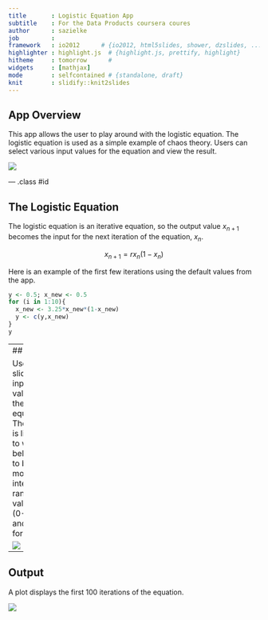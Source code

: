 ```yaml
---
title       : Logistic Equation App
subtitle    : For the Data Products coursera coures
author      : sazielke
job         : 
framework   : io2012      # {io2012, html5slides, shower, dzslides, ...}
highlighter : highlight.js  # {highlight.js, prettify, highlight}
hitheme     : tomorrow      # 
widgets     : [mathjax]    
mode        : selfcontained # {standalone, draft}
knit        : slidify::knit2slides
---
```


## App Overview

This app allows the user to play around with the logistic equation. The logistic equation is used as a simple example of chaos theory. Users can select various input values for the equation and view the result.

![](assets/img/full.png)



--- .class #id 

## The Logistic Equation

The logistic equation is an iterative equation, so the output value $x_{n+1}$ becomes the input for the next iteration of the equation, $x_n$.

$$x_{n+1} = rx_n(1-x_n)$$

Here is an example of the first few iterations using the default values from the app.

```r
y <- 0.5; x_new <- 0.5
for (i in 1:10){
  x_new <- 3.25*x_new*(1-x_new)
  y <- c(y,x_new)
}
y
```

---
## Input

Users use sliders to input values for the equation. The range is limited to what is believed to be the most interesting range of values. (0-4] for r and [0-1] for x.

![](assets/img/select.png)

---
## Output

A plot displays the first 100 iterations of the equation.

![](assets/img/plot.png)


